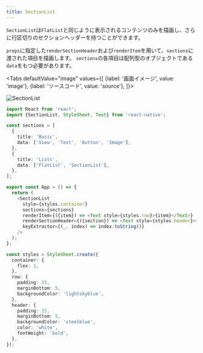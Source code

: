 ```yaml
---
title: SectionList
---
```



`SectionList`は`FlatList`と同じように表示されるコンテンツのみを描画し、さらに行区切りのセクションヘッダーを持つことができます。

`props`に指定した`renderSectionHeader`および`renderItem`を用いて、`sections`に渡された項目を描画します。
`sections`の各項目は配列型のオブジェクトである`data`をもつ必要があります。

<!-- textlint-disable ja-technical-writing/sentence-length,ja-technical-writing/max-comma,ja-spacing/ja-no-space-around-parentheses,jtf-style/3.3.かっこ類と隣接する文字の間のスペースの有無 -->

<Tabs
  defaultValue="image"
  values={[
    {label: '画面イメージ', value: 'image'},
    {label: 'ソースコード', value: 'source'},
  ]}>

<!-- textlint-enable ja-technical-writing/sentence-length,ja-technical-writing/max-comma,ja-spacing/ja-no-space-around-parentheses,jtf-style/3.3.かっこ類と隣接する文字の間のスペースの有無 -->

<TabItem value="image">

![SectionList](section-list.png)

</TabItem>

<TabItem value="source">

```typescript jsx title="/src/App.tsx"
import React from 'react';
import {SectionList, StyleSheet, Text} from 'react-native';

const sections = [
  {
    title: 'Basic',
    data: ['View', 'Text', 'Button', 'Image'],
  },
  {
    title: 'Lists',
    data: ['FlatList', 'SectionList'],
  },
];

export const App = () => {
  return (
    <SectionList
      style={styles.container}
      sections={sections}
      renderItem={({item}) => <Text style={styles.row}>{item}</Text>}
      renderSectionHeader={({section}) => <Text style={styles.header}>{section.title}</Text>}
      keyExtractor={(_, index) => index.toString()}
    />
  );
};

const styles = StyleSheet.create({
  container: {
    flex: 1,
  },
  row: {
    padding: 15,
    marginBottom: 5,
    backgroundColor: 'lightskyblue',
  },
  header: {
    padding: 15,
    marginBottom: 5,
    backgroundColor: 'steelblue',
    color: 'white',
    fontWeight: 'bold',
  },
});
```

</TabItem>
</Tabs>
